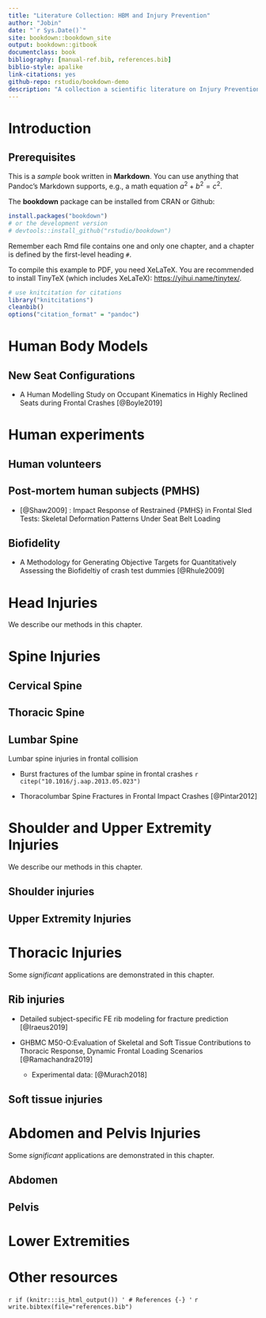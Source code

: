 ```yaml
--- 
title: "Literature Collection: HBM and Injury Prevention"
author: "Jobin"
date: "`r Sys.Date()`"
site: bookdown::bookdown_site
output: bookdown::gitbook
documentclass: book
bibliography: [manual-ref.bib, references.bib]
biblio-style: apalike
link-citations: yes
github-repo: rstudio/bookdown-demo
description: "A collection a scientific literature on Injury Prevention, with a focus on Human Body Models.  The output format for this example is bookdown::gitbook."
---
```


# Introduction 

## Prerequisites

This is a _sample_ book written in **Markdown**. You can use anything that Pandoc's Markdown supports, e.g., a math equation $a^2 + b^2 = c^2$.

The **bookdown** package can be installed from CRAN or Github:

```r
install.packages("bookdown")
# or the development version
# devtools::install_github("rstudio/bookdown")
```

Remember each Rmd file contains one and only one chapter, and a chapter is defined by the first-level heading `#`.

To compile this example to PDF, you need XeLaTeX. You are recommended to install TinyTeX (which includes XeLaTeX): <https://yihui.name/tinytex/>.

```r
# use knitcitation for citations
library("knitcitations")
cleanbib()
options("citation_format" = "pandoc")
```

<!--chapter:end:index.Rmd-->

# Human Body Models {#hbm}


## New Seat Configurations

- A Human Modelling Study on Occupant Kinematics in Highly Reclined Seats during Frontal Crashes [@Boyle2019]

<!--chapter:end:01-HBM.Rmd-->


# Human experiments {#exp}

## Human volunteers {#Vol}

## Post-mortem human subjects (PMHS) {#PMHS}

- [@Shaw2009] :  Impact Response of Restrained {PMHS} in Frontal Sled Tests: Skeletal Deformation Patterns Under Seat Belt Loading


## Biofidelity

- A Methodology for Generating Objective Targets for Quantitatively Assessing the Biofideltiy of crash test dummies [@Rhule2009]

<!--chapter:end:02-experiments.Rmd-->

# Head Injuries

We describe our methods in this chapter.

<!--chapter:end:03-Head.Rmd-->

# Spine Injuries


## Cervical Spine


## Thoracic Spine


## Lumbar Spine

Lumbar spine injuries in frontal collision

- Burst fractures of the lumbar spine in frontal crashes `r citep("10.1016/j.aap.2013.05.023")`

- Thoracolumbar Spine Fractures in Frontal Impact Crashes [@Pintar2012]

<!--chapter:end:04-Spine.Rmd-->

# Shoulder and Upper Extremity Injuries

We describe our methods in this chapter.

## Shoulder injuries


## Upper Extremity Injuries

<!--chapter:end:05-Upper-Extremity.Rmd-->

# Thoracic Injuries 

Some _significant_ applications are demonstrated in this chapter.

## Rib injuries

- Detailed subject-specific FE rib modeling for fracture prediction [@Iraeus2019]


- GHBMC M50-O:Evaluation of Skeletal and Soft Tissue Contributions to Thoracic Response, Dynamic Frontal Loading Scenarios [@Ramachandra2019]
  - Experimental data: [@Murach2018]





## Soft tissue injuries

<!--chapter:end:06-Thorax.Rmd-->

# Abdomen and Pelvis Injuries

Some _significant_ applications are demonstrated in this chapter.

## Abdomen

## Pelvis



<!--chapter:end:07-Abdomen-Pelvis.Rmd-->

# Lower Extremities

<!--chapter:end:08-Lower-Extremities.Rmd-->

# Other resources



<!--chapter:end:09-summary.Rmd-->

`r if (knitr:::is_html_output()) '
# References {-}
'`
`r write.bibtex(file="references.bib")`

<!--chapter:end:10-references.Rmd-->

